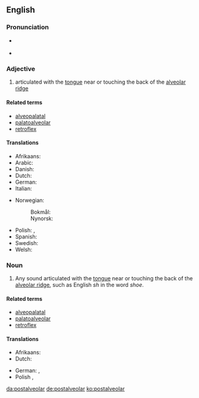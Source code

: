 ==English==

===Pronunciation===
* {{a|Received Pronunciation}} {{IPA|/ˌpəʊstælviˈəʊlə(ɹ)/|/ˌpəʊstælˈviːələ(ɹ)/|/ˌpəʊstˈælvi.ələ(ɹ)/|lang=en}}
* {{a|General American}} {{IPA|/ˌpoʊstælˈviːəlɚ/|lang=en}}

===Adjective===
{{en-adj|-}}

# {{lb|en|phonetics}} articulated with the [[tongue]] near or touching the back of the [[alveolar ridge]]

====Related terms====
* [[alveopalatal]]
* [[palatoalveolar]]
* [[retroflex]]

====Translations====
{{trans-top|articulated with the tongue near or touching the back of the alveolar ridge}}
* Afrikaans: {{t|af|postalveolêr}}
* Arabic: {{t|ar|لِثَوِيّ غَارِيّ|lit=alveolar palatal}}
* Danish: {{t+|da|postalveolar}}
* Dutch: {{t|nl|postalveolair}}
* German: {{t+|de|postalveolar}}
* Italian: {{t|it|postalveolare}}
{{trans-mid}}
* Norwegian:
*: Bokmål: {{t|no|postalveolar}}
*: Nynorsk: {{t|no|postalveolar}}
* Polish: {{t|pl|zadziąsłowy|m}}, {{t|pl|postalweolarny|m}}
* Spanish: {{t|es|postalveolar}}
* Swedish: {{t|sv|postalveolar}}
* Welsh: {{t|cy|ôl-orfannol}}
{{trans-bottom}}

===Noun===
{{wikipedia|Postalveolar consonant|lang=en}}
{{en-noun}}

# {{lb|en|phonetics}} Any sound articulated with the [[tongue]] near or touching the back of the [[alveolar ridge]], such as English ''sh'' in the word ''shoe''.

====Related terms====
* [[alveopalatal]]
* [[palatoalveolar]]
* [[retroflex]]

====Translations====
{{trans-top|any sound articulated with the tongue near or touching the back of the alveolar ridge}}
* Afrikaans: {{t|af|postalveolaar}}
* Dutch: {{t|nl|postalveolaar|c}}
{{trans-mid}}
* German: {{t+|de|Postalveolar|m}}, {{t|de|Postalveolarlaut|m}}
* Polish {{t+|pl|spółgłoska}} {{t|pl|zadziąsłowa|f}}, {{t+|pl|spółgłoska}} {{t|pl|postalweolarna|f}}
{{trans-bottom}}

[[da:postalveolar]]
[[de:postalveolar]]
[[ko:postalveolar]]